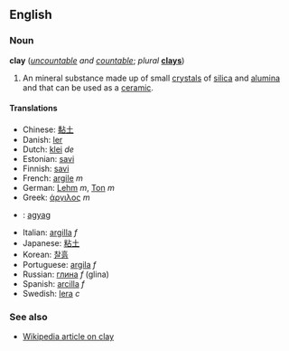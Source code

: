 ==English==
===Noun===
'''clay''' (''[[uncountable]] and [[countable]]''; ''plural'' '''[[clays]]''')

#An mineral substance made up of small [[crystal]]s of [[silica]] and [[alumina]] and that can be used as a [[ceramic]].

====Translations====
*Chinese: [[黏土]]
*Danish: [[ler]]
*Dutch: [[klei]] ''de''
*Estonian: [[savi#Estonian|savi]]
*Finnish: [[savi#Finnish|savi]]
*French: [[argile]] ''m''
*German: [[Lehm]] ''m'', [[Ton#German|Ton]] ''m''
*Greek: [[άργιλος]] ''m''
*{{hu}}: [[:hu:agyag|agyag]]
*Italian: [[argilla]] ''f''
*Japanese: [[粘土]]
*Korean: [[찰흙]]
*Portuguese: [[argila]] ''f''
*Russian: [[глина]] ''f'' (glina)
*Spanish: [[arcilla]] ''f''
*Swedish: [[lera]] ''c''

===See also===
*[[w:Clay|Wikipedia article on clay]]